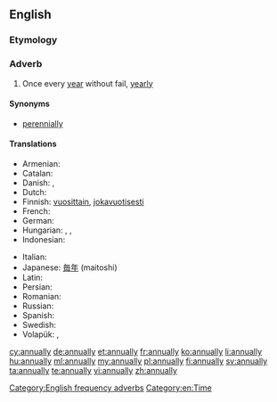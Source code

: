 ==English==

===Etymology===
{{suffix|annual|ly}}

===Adverb===
{{en-adv|-}}

# Once every [[year]] without fail, [[yearly]]

====Synonyms====
* [[perennially]]

====Translations====
{{trans-top|once every year}}
* Armenian: {{t-|hy|տարեկան|tr=tarekan}}
* Catalan: {{t|ca|anualment}}
* Danish: {{t|da|årlig}}, {{t|da|årligt}}
* Dutch: {{t+|nl|jaarlijks}}
* Finnish: [[vuosittain]], [[jokavuotisesti]]
* French: {{t+|fr|annuellement}}
* German: {{t+|de|jährlich}}
* Hungarian: {{t-|hu|évenként}},  {{t+|hu|évente}},  {{t|hu|minden évben}}
* Indonesian: {{t+|id|tahun|alt=tahunan|xs=Indonesian}}
{{trans-mid}}
* Italian: {{t+|it|annualmente}}
* Japanese: [[毎年]] (maitoshi)
* Latin: {{t-|la|anniversarie}}
* Persian: {{t|fa|سالانه|sc=fa-Arab}}
* Romanian: {{t|ro|în mod anual}}
* Russian: {{t+|ru|ежегодно|tr=ježegódno}}
* Spanish: {{t-|es|anualmente}}
* Swedish: {{t+|sv|årligen}}
* Volapük: {{t|vo|alyelo}}, {{t|vo|alyeliko}}
{{trans-bottom}}

[[Category:English frequency adverbs]]
[[Category:en:Time]]

[[cy:annually]]
[[de:annually]]
[[et:annually]]
[[fr:annually]]
[[ko:annually]]
[[li:annually]]
[[hu:annually]]
[[ml:annually]]
[[my:annually]]
[[pl:annually]]
[[fi:annually]]
[[sv:annually]]
[[ta:annually]]
[[te:annually]]
[[vi:annually]]
[[zh:annually]]
